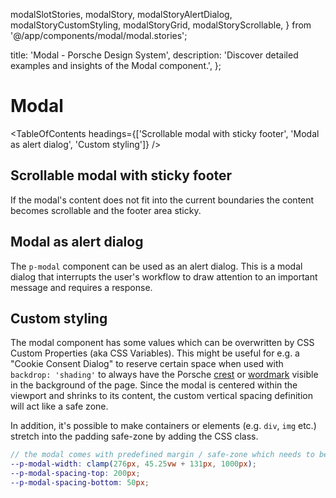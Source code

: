   modalSlotStories,
  modalStory,
  modalStoryAlertDialog,
  modalStoryCustomStyling,
  modalStoryGrid,
  modalStoryScrollable,
} from '@/app/components/modal/modal.stories';

  title: 'Modal - Porsche Design System',
  description: 'Discover detailed examples and insights of the Modal component.',
};

# Modal <ComponentStatus tagName="p-modal"></ComponentStatus>

<TableOfContents headings={['Scrollable modal with sticky footer', 'Modal as alert dialog', 'Custom styling']} />

## Scrollable modal with sticky footer

If the modal's content does not fit into the current boundaries the content becomes scrollable and the footer area
sticky.

<ComponentStory story={modalStoryScrollable} />

## Modal as alert dialog

The `p-modal` component can be used as an alert dialog. This is a modal dialog that interrupts the user's workflow to
draw attention to an important message and requires a response.

<ComponentStory story={modalStoryAlertDialog} />

## Custom styling

The modal component has some values which can be overwritten by CSS Custom Properties (aka CSS Variables). This might be
useful for e.g. a "Cookie Consent Dialog" to reserve certain space when used with `backdrop: 'shading'` to always have
the Porsche [crest](/components/crest/) or [wordmark](/components/wordmark/) visible in the background of the page.
Since the modal is centered within the viewport and shrinks to its content, the custom vertical spacing definition will
act like a safe zone.

In addition, it's possible to make containers or elements (e.g. `div`, `img` etc.) stretch into the padding safe-zone by
adding the <code v-text="stretchClassName"></code> CSS class.

```scss
// the modal comes with predefined margin / safe-zone which needs to be considered when a custom width is defined
--p-modal-width: clamp(276px, 45.25vw + 131px, 1000px);
--p-modal-spacing-top: 200px;
--p-modal-spacing-bottom: 50px;
```

<ComponentStory story={modalStoryCustomStyling} />
